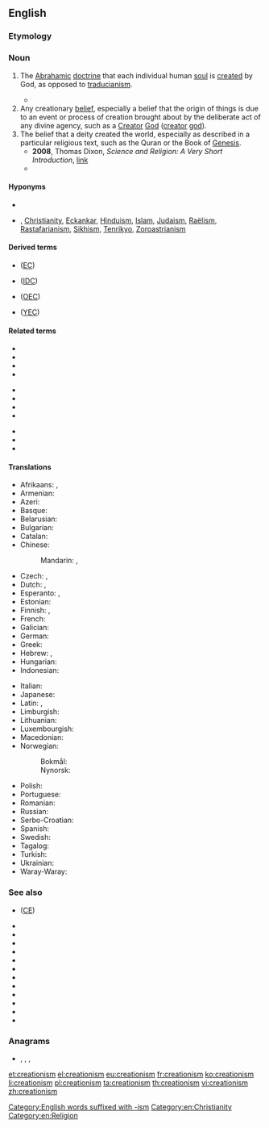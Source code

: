 ==English==
{{wikipedia}}

===Etymology===
{{suffix|creation|ism|lang=en}}

===Noun===
{{en-noun|-|s}}

# {{lb|en|theology}} The [[Abrahamic]] [[doctrine]] that each individual human [[soul]] is [[create]]d by God, as opposed to [[traducianism]].
#* {{quote-book|title=The Doctrine of the Incarnation of our Lord Jesus Christ, in its relation to Mankind and to the Church|author=[[w:Robert Isaac Wilberforce|Robert Wilberforce]]|year=1848|passage=the preservation of the race of man is made to grow out of that quickening impulse, which we call the life of humanity. This notion, which was called Traducianism by the schoolmen (the system opposed to it being termed '''Creatianism''' {{SIC}})}}
# Any creationary [[belief]], especially a belief that the origin of things is due to an event or process of creation brought about by the deliberate act of any divine agency, such as a [[Creator]] [[God]] ([[creator]] [[god]]).
# The belief that a deity created the world, especially as described in a particular religious text, such as the Quran or the Book of [[Genesis]].
#* '''2008''', Thomas Dixon, ''Science and Religion: A Very Short Introduction'', [http://books.google.co.uk/books?id=qpT3QAVZ9nsC&pg=PT137&dq=%22 link]
#* {{quote-book|title=Natural science and religion, 2 lectures‎|page=89|author=[[w:Asa Gray|Asa Gray]]|year=1880|passage=It must be reasonably clear to all who have taken pains to understand the matter that the true issue as regards design is not between Darwinism and direct '''Creationism''', but between design and fortuity, between any intention or intellectual cause and no intention nor predicable first cause.}}

====Hyponyms====
* {{l|en|intelligent design}}
* {{l|en|Bahá'í Faith}},‎ [[Christianity]],‎ [[Eckankar]],‎ [[Hinduism]],‎ [[Islam]],‎ [[Judaism]],‎ [[Raëlism]],‎ [[Rastafarianism]],‎ [[Sikhism]],‎ [[Tenrikyo]],‎ [[Zoroastrianism]]

====Derived terms====
{{der-top}}
* {{l|en|evolutionary creationism}} ([[EC]])
* {{l|en|intelligent-design creationism}} ([[IDC]])
{{der-mid}}
* {{l|en|old-earth creationism}} ([[OEC]])
* {{l|en|young-earth creationism}} ([[YEC]])
{{der-bottom}}

====Related terms====
{{rel-top3}}
* {{l|en|create}}
* {{l|en|creation}}
* {{l|en|creationary}}
* {{l|en|creationary evolutionism}}
{{rel-mid3}}
* {{l|en|creationary evolutionist}}
* {{l|en|creationary science}}
* {{l|en|creationist}}
* {{l|en|creationistic}}
{{rel-mid3}}
* {{l|en|creationistically}}
* {{l|en|creation science}}
* {{l|en|creator}}
{{rel-bottom}}

====Translations====
{{trans-top|any creationary theory or belief system}}
* Afrikaans: {{t|af|kreasionisme}}, {{t|af|skeppingsleer}}
* Armenian: {{t|hy|կրեացիոնիզմ}}
* Azeri: {{t|az|kreatsionizm}}
* Basque: {{t|eu|kreazionismo}}
* Belarusian: {{t|be|крэацыяні́зм|m}}
* Bulgarian: {{t|bg|креациони́зъм|m}}
* Catalan: {{t|ca|creacionisme|m}}
* Chinese:
*: Mandarin: {{t|cmn|神創論|sc=Hani}}, {{t|cmn|神创论|tr=shénchuànglùn|sc=Hani}}
* Czech: {{t|cs|kreacionismus|m}}, {{t|cs|kreacionalismus|m}} {{qualifier|uncommon}}
* Dutch: {{t+|nl|creationisme|n}}, {{t|nl|scheppingsleer|m}}
* Esperanto: {{t|eo|kreismo}}, {{t|eo|kreacio}}
* Estonian: {{t|et|kreatsionism}}
* Finnish: {{t+|fi|kreationismi}}, {{t|fi|luomisusko}}
* French: {{t+|fr|créationnisme|m}}
* Galician: {{t|gl|creacionismo|m}}
* German: {{t+|de|Kreationismus|m}}
* Greek: {{t+|el|δημιουργισμός|m}}
* Hebrew: {{t+|he|בריאתנות|f|tr=briatánut}}, {{t+|he|בְּרִיאָתָנוּת|f|tr=briatánut}}
* Hungarian: {{t|hu|kreacionizmus}}
* Indonesian: {{t|id|kreasionisme}}
{{trans-mid}}
* Italian: {{t+|it|creazionismo|m}}
* Japanese: {{t|ja|創造論|tr=そうぞうろん, sōzōron}}
* Latin: {{t|la|demiurgismus|m}}, {{t|la|creationismus|m}}
* Limburgish: {{t+|li|creationisme|n}}
* Lithuanian: {{t|lt|kreacionizmas |m}}
* Luxembourgish: {{t|lb|Kreationismus|m}}
* Macedonian: {{t|mk|креациони́зам|m}}
* Norwegian:
*: Bokmål: {{t|nb|kreasjonisme|m}}
*: Nynorsk: {{t|nn|kreasjonisme|m}}
* Polish: {{t+|pl|kreacjonizm|m}}
* Portuguese: {{t+|pt|criacionismo|m}}
* Romanian: {{t+|ro|creaționism|n}}
* Russian: {{t+|ru|креациони́зм|m}}
* Serbo-Croatian: {{t+|sh|kreacionizam|m}}
* Spanish: {{t|es|creacionismo|m}}
* Swedish: {{t|sv|kreationism|c}}
* Tagalog: {{t|tl|kreasyonismo}}
* Turkish: {{t|tr|yaratılışçılık}}
* Ukrainian: {{t|uk|креаціоні́зм|m}}
* Waray-Waray: {{t|war|kreasyonismo}}
{{trans-bottom}}

===See also===
* {{l|en|creationary evolutionism}} ([[CE]])
* {{l|en|evolution}}
* {{l|en|evolutionary}}
* {{l|en|evolutionary biology}}
* {{l|en|evolutionary creationist}}
* {{l|en|evolutionary psychology}}
* {{l|en|evolutionary science}}
* {{l|en|evolutionism}}
* {{l|en|evolutionist}}
* {{l|en|evolution science}}
* {{l|en|intelligent designer}}
* {{l|en|intelligent designism}}
* {{l|en|intelligent designist}}

===Anagrams===
* {{l|en|anisometric}}, {{l|en|marcionites}}, {{l|en|miscreation}}, {{l|en|romanticise}}

[[Category:English words suffixed with -ism]]
[[Category:en:Christianity]]
[[Category:en:Religion]]

[[et:creationism]]
[[el:creationism]]
[[eu:creationism]]
[[fr:creationism]]
[[ko:creationism]]
[[li:creationism]]
[[pl:creationism]]
[[ta:creationism]]
[[th:creationism]]
[[vi:creationism]]
[[zh:creationism]]